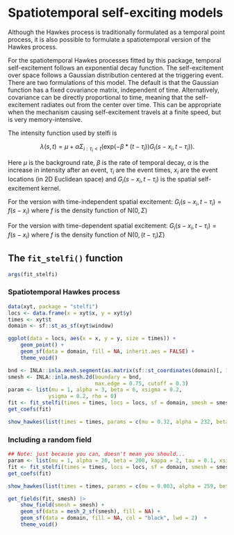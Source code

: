 # Spatiotemporal self-exciting models {#stelfi}

Although the Hawkes process is traditionally formulated as a temporal point process, it is also possible to formulate a spatiotemporal version of the Hawkes process.

For the spatiotemporal Hawkes processes fitted by this package, temporal self-excitement follows an exponential decay function. The self-excitement over space follows a Gaussian distribution centered at the triggering event. There are two formulations of this model. The default is that the Gaussian function has a fixed covariance matrix, independent of time. Alternatively, covariance can be directly proportional to time, meaning that the self-excitement radiates out from the center over time. This can be appropriate when the mechanism causing self-excitement travels at a finite speed, but is very memory-intensive. 

The intensity function used by stelfi is

$$\lambda(s,t) = \mu + \alpha \Sigma_{i:\tau_i<t}(\text{exp}(-\beta * (t-\tau_i)) G_i(s-x_i, t - \tau_i)).$$ 

Here $\mu$ is the background rate, $\beta$ is the rate of temporal decay, $\alpha$ is the increase in intensity after an event, $\tau_i$ are the event times, $x_i$ are the event locations (in 2D Euclidean space) and $G_i(s-x_i, t - \tau_i)$ is the spatial self-excitement kernel.

For the version with time-independent spatial excitement:
$G_i(s-x_i, t - \tau_i) = f(s - x_i)$
where $f$ is the density function of $\text{N}(0, \Sigma)$

For the version with time-dependent spatial excitement:
$G_i(s-x_i, t - \tau_i) = f(s - x_i)$
where $f$ is the density function of $\text{N}(0, (t-\tau_i)\Sigma)$

## The `fit_stelfi()` function

```r
args(fit_stelfi)
```

### Spatiotemporal Hawkes process

```r
data(xyt, package = "stelfi")
locs <- data.frame(x = xyt$x, y = xyt$y)
times <- xyt$t
domain <- sf::st_as_sf(xyt$window)
```

```r
ggplot(data = locs, aes(x = x, y = y, size = times)) +
	geom_point() +
	geom_sf(data = domain, fill = NA, inherit.aes = FALSE) +
	theme_void()
```

```r
bnd <- INLA::inla.mesh.segment(as.matrix(sf::st_coordinates(domain)[, 1:2]))
smesh <- INLA::inla.mesh.2d(boundary = bnd, 
                            max.edge = 0.75, cutoff = 0.3)
param <- list(mu = 1, alpha = 3, beta = 6, xsigma = 0.2,
             ysigma = 0.2, rho = 0)
fit <- fit_stelfi(times = times, locs = locs, sf = domain, smesh = smesh, parameters = param)
get_coefs(fit)
```

```r
show_hawkes(list(times = times, params = c(mu = 0.32, alpha = 232, beta = 232)))
```


### Including a random field

```r
## Note: just because you can, doesn't mean you should...
param <- list(mu = 1, alpha = 20, beta = 200, kappa = 2, tau = 0.1, xsigma = 0.2, ysigma = 0.2, rho = 0)
fit <- fit_stelfi(times = times, locs = locs, sf = domain, smesh = smesh, parameters = param, GMRF = TRUE)
get_coefs(fit)
```

```r
show_hawkes(list(times = times, params = c(mu = 0.003, alpha = 259, beta = 259)))
```

```r
get_fields(fit, smesh) |>
    show_field(smesh = smesh) +
	geom_sf(data = mesh_2_sf(smesh), fill = NA) +
	geom_sf(data = domain, fill = NA, col = "black", lwd = 2)  +
	theme_void()
```